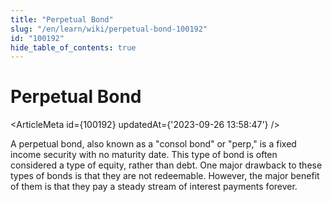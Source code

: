 ```yaml
---
title: "Perpetual Bond"
slug: "/en/learn/wiki/perpetual-bond-100192"
id: "100192"
hide_table_of_contents: true
---
```



# Perpetual Bond

<ArticleMeta id={100192} updatedAt={'2023-09-26 13:58:47'} />
<div className='border-solid border-b border-t-0 my-4 border-[var(--ifm-color-gray-300)]' />

A perpetual bond, also known as a "consol bond" or "perp," is a fixed income security with no maturity date. This type of bond is often considered a type of equity, rather than debt. One major drawback to these types of bonds is that they are not redeemable. However, the major benefit of them is that they pay a steady stream of interest payments forever.
